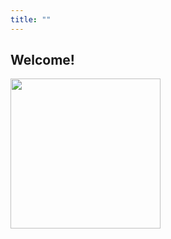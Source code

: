 ```yaml
---
title: ""
---
```


::: {.center}
# Welcome!
:::

![](icons/logo.png){fig-align="center" height=2.5in}
